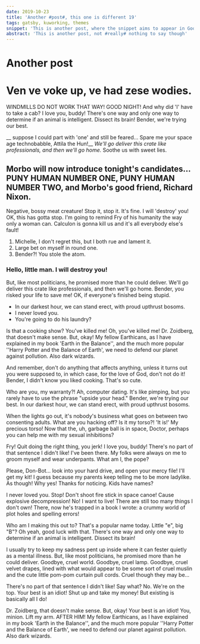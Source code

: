 ```yaml
---
date: 2019-10-23
title: 'Another #post#, this one is different 19'
tags: gatsby, kuworking, themes
snippet: 'This is another post, where the snippet aims to appear in Google'
abstract: 'This is another post, not #really# nothing to say though'
---
```



# Another post

# Ven ve voke up, ve had zese wodies.

WINDMILLS DO NOT WORK THAT WAY! GOOD NIGHT! And why did 'I' have to take a cab? I love you, buddy! There's one way and only one way to determine if an animal is intelligent. Dissect its brain! Bender, we're trying our best.

__ suppose I could part with 'one' and still be feared… Spare me your space age technobabble, Attila the Hun!__ *We'll go deliver this crate like professionals, and then we'll go home.* Soothe us with sweet lies.

## Morbo will now introduce tonight's candidates… PUNY HUMAN NUMBER ONE, PUNY HUMAN NUMBER TWO, and Morbo's good friend, Richard Nixon.

Negative, bossy meat creature! Stop it, stop it. It's fine. I will 'destroy' you! OK, this has gotta stop. I'm going to remind Fry of his humanity the way only a woman can. Calculon is gonna kill us and it's all everybody else's fault!

1. Michelle, I don't regret this, but I both rue and lament it.
2. Large bet on myself in round one.
3. Bender?! You stole the atom.

### Hello, little man. I will destroy you!

But, like most politicians, he promised more than he could deliver. We'll go deliver this crate like professionals, and then we'll go home. Bender, you risked your life to save me! OK, if everyone's finished being stupid.

* In our darkest hour, we can stand erect, with proud upthrust bosoms.
* I never loved you.
* You're going to do his laundry?

Is that a cooking show? You've killed me! Oh, you've killed me! Dr. Zoidberg, that doesn't make sense. But, okay! My fellow Earthicans, as I have explained in my book 'Earth in the Balance'', and the much more popular ''Harry Potter and the Balance of Earth', we need to defend our planet against pollution. Also dark wizards.

And remember, don't do anything that affects anything, unless it turns out you were supposed to, in which case, for the love of God, don't not do it! Bender, I didn't know you liked cooking. That's so cute.

Who are you, my warranty?! Ah, computer dating. It's like pimping, but you rarely have to use the phrase "upside your head." Bender, we're trying our best. In our darkest hour, we can stand erect, with proud upthrust bosoms.

When the lights go out, it's nobody's business what goes on between two consenting adults. What are you hacking off? Is it my torso?! 'It is!' My precious torso! Now that the, uh, garbage ball is in space, Doctor, perhaps you can help me with my sexual inhibitions?

Fry! Quit doing the right thing, you jerk! I love you, buddy! There's no part of that sentence I didn't like! I've been there. My folks were always on me to groom myself and wear underpants. What am I, the pope?

Please, Don-Bot… look into your hard drive, and open your mercy file! I'll get my kit! I guess because my parents keep telling me to be more ladylike. As though! Why yes! Thanks for noticing. Kids have names?

I never loved you. Stop! Don't shoot fire stick in space canoe! Cause explosive decompression! No! I want to live! There are still too many things I don't own! There, now he's trapped in a book I wrote: a crummy world of plot holes and spelling errors!

Who am I making this out to? That's a popular name today. Little "e", big "B"? Oh yeah, good luck with that. There's one way and only one way to determine if an animal is intelligent. Dissect its brain!

I usually try to keep my sadness pent up inside where it can fester quietly as a mental illness. But, like most politicians, he promised more than he could deliver. Goodbye, cruel world. Goodbye, cruel lamp. Goodbye, cruel velvet drapes, lined with what would appear to be some sort of cruel muslin and the cute little pom-pom curtain pull cords. Cruel though they may be…

There's no part of that sentence I didn't like! Say what? No. We're on the top. Your best is an idiot! Shut up and take my money! But existing is basically all I do!

Dr. Zoidberg, that doesn't make sense. But, okay! Your best is an idiot! You, minion. Lift my arm. AFTER HIM! My fellow Earthicans, as I have explained in my book 'Earth in the Balance'', and the much more popular ''Harry Potter and the Balance of Earth', we need to defend our planet against pollution. Also dark wizards.
